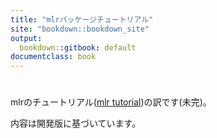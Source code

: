 ```yaml
---
title: "mlrパッケージチュートリアル"
site: "bookdown::bookdown_site"
output:
  bookdown::gitbook: default
documentclass: book
---
```


# {-}

mlrのチュートリアル([mlr tutorial](https://mlr-org.github.io/mlr-tutorial/devel/html/index.html))の訳です(未完)。

内容は開発版に基づいています。
